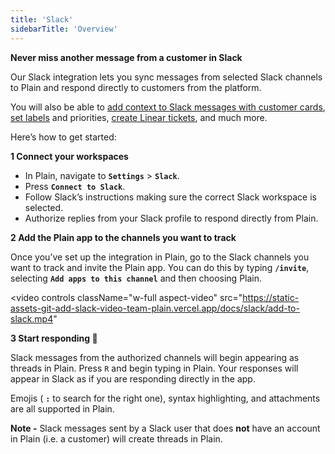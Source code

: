 ```yaml
---
title: 'Slack'
sidebarTitle: 'Overview'
---
```


**Never miss another message from a customer in Slack** 

Our Slack integration lets you sync messages from selected Slack channels to Plain and respond directly to customers from the platform. 

You will also be able to [add context to Slack messages with customer cards](/customer-cards), [set labels](/labels) and priorities, [create Linear tickets](/linear), and much more. 

Here’s how to get started: 

**1 Connect your workspaces**

- In Plain, navigate to **`Settings`** > **`Slack`**.
- Press **`Connect to Slack`**.
- Follow Slack’s instructions making sure the correct Slack workspace is selected.
- Authorize replies from your Slack profile to respond directly from Plain.

**2 Add the Plain app to the channels you want to track**

Once you’ve set up the integration in Plain, go to the Slack channels you want to track and invite the Plain app. You can do this by typing **`/invite`**, selecting **`Add apps to this channel`** and then choosing Plain.

<video
  controls
  className="w-full aspect-video"
  src="https://static-assets-git-add-slack-video-team-plain.vercel.app/docs/slack/add-to-slack.mp4"
></video>

**3 Start responding 💬**

Slack messages from the authorized channels will begin appearing as threads in Plain. Press `R` and begin typing in Plain. Your responses will appear in Slack as if you are responding directly in the app. 

Emojis ( **`:`** to search for the right one), syntax highlighting, and attachments are all supported in Plain. 

**Note -** Slack messages sent by a Slack user that does **not** have an account in Plain (i.e. a customer) will create threads in Plain.
